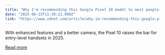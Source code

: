 ```yaml
---
title: "Why I'm recommending this Google Pixel 10 model to most people (and don't regret it)"
date: "2025-08-23T11:30:21.000Z"
link: "https://www.zdnet.com/article/why-im-recommending-this-google-pixel-10-model-to-most-people-and-dont-regret-it/"
---
```


With enhanced features and a better camera, the Pixel 10 raises the bar for entry-level handsets in 2025.

[Read more](https://www.zdnet.com/article/why-im-recommending-this-google-pixel-10-model-to-most-people-and-dont-regret-it/)
